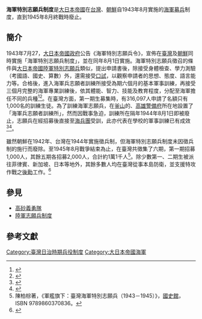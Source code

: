 '''海軍特別志願兵制度'''是[[大日本帝國|大日本帝國]]在[[台灣|台灣]]、[[朝鮮日治時期|朝鮮]]自1943年8月實施的[[大日本帝國海軍|海軍]][[募兵|募兵]]制度，直到1945年8月終戰時廢止。

==簡介==
1943年7月27，[[大日本帝國政府|大日本帝國政府]]公告《海軍特別志願兵令》，宣佈在[[日屬臺灣|臺灣]]及[[日屬朝鮮|朝鮮]]同時實施「海軍特別志願兵制度」，並在同年8月1日實施。海軍特別志願兵徵召的條件與[[大日本帝國陸軍|大日本帝國陸軍]][[陸軍特別志願兵制度|特別志願兵]]類似，提出申請書後，除接受身體檢查、學力測驗（考國語、國史、算數）外，還需接受[[口試|口試]]，以觀察申請者的思想、態度、語言能力等。合格後，進入海軍兵志願者訓練所接受為期六個月的基本軍事訓練，再接受三個月完整的海軍專業訓練後，依其體能、智力、技能及教育程度，分配至海軍擔任不同的兵種<ref>{{cite web|author1=國立臺灣歷史博物館|title=斯土斯民-臺灣的故事：海軍特別志願兵|url=http://the.nmth.gov.tw/nmth/zh-TW/Item/Detail/1468fc68-d8fd-4f7d-bba1-1e1243ea5b1e|agency=國立臺灣歷史博物館|work=斯土斯民展品列表|access-date=2018-01-31|archive-date=2020-12-02|archive-url=https://web.archive.org/web/20201202064846/http://the.nmth.gov.tw/nmth/zh-TW/Item/Detail/1468fc68-d8fd-4f7d-bba1-1e1243ea5b1e|dead-url=no}}</ref><ref>{{cite book|author1=蔡錦堂|title=戰爭體制下的臺灣|date=2006|publisher=日創社文化|location=臺北|isbn=9868125189|pages=頁113-114|accessdate=2018-01-31}}</ref>。在臺灣方面，第一期生募集時，有316,097人申請了名額只有1,000名的訓練生徒。為了訓練海軍志願兵，在[[釜山廣域市|釜山]]的{{link-jp|鎮海警備府|鎮海警備府}}、[[高雄警備府|高雄警備府]]所在地設置了「海軍兵志願者訓練所」，然而因戰事急迫，訓練所在隔年1944年8月1日即被廢止，志願兵在經招募後直接至[[海兵團|海兵團]]受訓，此亦代表在學校的軍事訓練已有成效<ref>{{Cite web|title=朝鮮總督府海軍兵志願者訓練所官制及臺灣總督府海軍兵志願者訓練所官制廢止|url=https://onlinearchives.th.gov.tw/index.php?act=Display/image/861527Mb=VU6V#|author=臺灣總督府|date=1944-07-28}}</ref><ref>{{Cite book|title=戰爭、身體、現代性|last=黃金麟|publisher=聯經出版公司|year=2009}}</ref>。

雖然朝鮮在1942年、台灣在1944年實施徵兵制，但海軍特別志願兵制度未因徵兵制的施行而廢除。至1945年8月戰爭結束為止，在臺灣共徵集了六期，第一期招募1,000人，其餘五期各招募2,000人，合計約1萬1千人<ref>陳柏棕著，《軍艦旗下：臺灣海軍特別志願兵（1943－1945）》，[[國史館|國史館]]，ISBN 9789860370836。</ref>。除少數第一、二期生被派往菲律賓、新加坡、日本等地外，其餘多數人均在臺灣從事本島防衛，並支援特攻作戰之[[後勤|後勤]]工作。<ref>{{cite web|url=http://www.tisanet.org/quarterly/8-2-3.pdf|title=若櫻的戰爭足跡 — 台灣海軍特別志願兵之部署與戰後復員（1944-46）|author=陳柏棕|publisher=台灣國際研究季刊|date=2012|archiveurl=https://web.archive.org/web/20210301123220/http://www.tisanet.org/quarterly/8-2-3.pdf|archivedate=2021|deadurl=no}}</ref>

== 參見 ==
*[[高砂義勇隊|高砂義勇隊]]
*[[陸軍特別志願兵制度|陸軍志願兵制度]]

==參考文獻==
{{reflist}}{{台灣日治時期歷史事件}}
{{大日本帝国}}
[[Category:臺灣日治時期兵役制度|Category:臺灣日治時期兵役制度]]
[[Category:大日本帝國海軍|Category:大日本帝國海軍]]